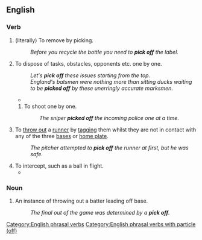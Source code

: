 {{also|pickoff}}

==English==

===Verb===
{{en-verb|*}}

# (literally) To remove by picking.
#: ''Before you recycle the bottle you need to '''pick off''' the label.''
# To dispose of tasks, obstacles, opponents etc. one by one.
#: ''Let's '''pick off''' these issues starting from the top.''
#: ''England's batsmen were nothing more than sitting ducks waiting to be '''picked off''' by these unerringly accurate marksmen.''
#* {{quote-journal|en|work={{w|National Geographic Magazine}}|date=August 4, 2020|author=Richard Conniff|url=https://www.nationalgeographic.com/magazine/2020/09/they-may-look-goofy-but-ostriches-are-nobodys-fool-feature/|title=They may look goofy, but ostriches are nobody’s fool
|passage=Having more chicks together after hatching also makes it less likely her chicks will be the ones '''picked off''' by a predator.}}
## To shoot one by one.
##: ''The sniper '''picked off''' the incoming police one at a time.''
# {{lb|en|baseball}} To [[throw out]] a [[runner]] by [[tag]]ging them whilst they are not in contact with any of the three [[base]]s or [[home plate]].
#: ''The pitcher attempted to '''pick off''' the runner at first, but he was safe.''
# To intercept, such as a ball in flight.
#* {{quote-journal
|en
|date=October 1, 2011
|author=Tom Fordyce
|title=Rugby World Cup 2011: England 16-12 Scotland
|work=BBC Sport
|url=http://news.bbc.co.uk/sport2/hi/rugby_union/15124512.stm
|page=
|passage=But the World Cup winning veteran's left boot was awry again, the attempt sliced horribly wide of the left upright, and the saltires were waving aloft again a moment later when a long pass in the England midfield was '''picked off''' to almost offer up a breakaway try.}}

===Noun===
{{en-noun}}

# {{lb|en|baseball}} An instance of throwing out a batter leading off base.
#: ''The final out of the game was determined by a '''pick off'''.''

[[Category:English phrasal verbs]]
[[Category:English phrasal verbs with particle (off)]]
